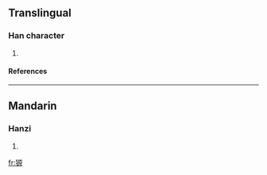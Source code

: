 ==Translingual==
===Han character===
{{Han char|rn=94|rad=犬|as=10|sn=13|four=4129<sub>6</sub>|canj=大竹一竹火 (KHMHF)}}
# {{defn|Han|sort=犬10}}
====References====
{{Han ref|kx=0716.310|dkj=20596|dj=1128.160|hdz=21362.100|uh=7342|ud=29506|bh=DEAB|bd=57003}}

----
==Mandarin==
===Hanzi===
{{cmn-hanzi|pin=[[huán]] (huan2), [[yuán]] (yuan2)|wg=huan<sup>2</sup>, yüan<sup>2</sup>}}
# {{defn|Mandarin}}

[[fr:獂]]